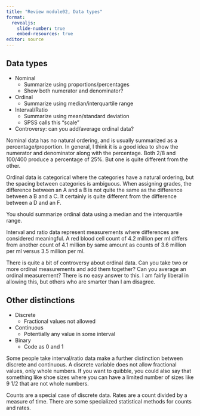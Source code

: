 ```yaml
---
title: "Review module02, Data types"
format: 
  revealjs:
    slide-number: true
    embed-resources: true
editor: source
---
```


## Data types

-   Nominal
    -   Summarize using proportions/percentages
    -   Show both numerator and denominator?
-   Ordinal
    -   Summarize using median/interquartile range
-   Interval/Ratio
    -   Summarize using mean/standard deviation
    -   SPSS calls this "scale"
-   Controversy: can you add/average ordinal data?
    
::: notes
Nominal data has no natural ordering, and is usually summarized as a percentage/proportion. In general, I think it is a good idea to show the numerator and denominator along with the percentage. Both 2/8 and 100/400 produce a percentage of 25%. But one is quite different from the other.

Ordinal data is categorical where the categories have a natural ordering, but the spacing between categories is ambiguous. When assigning grades, the difference between an A and a B is not quite the same as the difference between a B and a C. It certainly is quite different from the difference between a D and an F.

You should summarize ordinal data using a median and the interquartile range.

Interval and ratio data represent measurements where differences are considered meaningful. A red blood cell count of 4.2 million per ml differs from another count of 4.1 million by same amount as counts of 3.6 million per ml versus 3.5 million per ml.

There is quite a bit of controversy about ordinal data. Can you take two or more ordinal measurements and add them together? Can you average an ordinal measurement? There is no easy answer to this. I am fairly liberal in allowing this, but others who are smarter than I am disagree.
:::

## Other distinctions

-   Discrete
    -   Fractional values not allowed
-   Continuous
    -   Potentially any value in some interval
-   Binary
    -   Code as 0 and 1
    
::: notes
Some people take interval/ratio data make a further distinction between discrete and continuous. A discrete variable does not allow fractional values, only whole numbers. If you want to quibble, you could also say that something like shoe sizes where you can have a limited number of sizes like 9 1/2 that are not whole numbers.

Counts are a special case of discrete data. Rates are a count divided by a measure of time. There are some specialized statistical methods for counts and rates.
:::